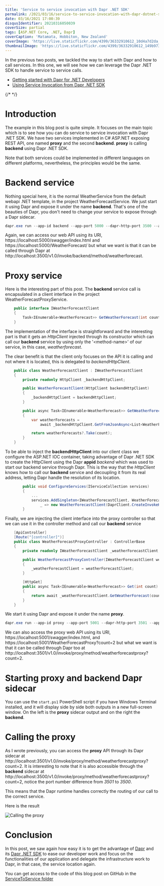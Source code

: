 ```yaml
---
title: 'Service to service invocation with Dapr .NET SDK'
permalink: /2021/03/16/service-to-service-invocation-with-dapr-dotnet-sdk/
date: 03/16/2021 17:00:39
disqusIdentifier: 20210316050039
coverSize: partial
tags: [ASP.NET Core, .NET, Dapr]
coverCaption: 'Matamata, Hobbiton, New Zealand'
coverImage: 'https://live.staticflickr.com/4399/36332910612_10d4a7d2da_h.jpg'
thumbnailImage: 'https://live.staticflickr.com/4399/36332910612_149b9735ec_q.jpg'
---
```

In the previous two posts, we tackled the way to start with Dapr and how to call services. In this one, we will see how we can leverage the Dapr .NET SDK to handle service to service calls.

* [Getting started with Dapr for .NET Developers](https://laurentkempe.com/2021/03/09/getting-started-with-dapr-for-dotnet-developers/)
* [Using Service Invocation from Dapr .NET SDK](https://laurentkempe.com/2021/03/11/using-service-invocation-from-dapr-dotnet-sdk/)

{/* <!-- more --> */}

# Introduction

The example in this blog post is quite simple. It focuses on the main topic which is to see how you can do service to service invocation with Dapr .NET SDK. We have two services implemented in C# ASP.NET exposing REST API, one named **proxy** and the second **backend**. **proxy** is calling **backend** using Dapr .NET SDK.

Note that both services could be implemented in different languages on different platforms, nevertheless, the principles would be the same.

# Backend service

Nothing special here, it is the normal WeatherService from the default webapi .NET template, in the project WeatherForecastService. We just start it using Dapr and expose it under the name **backend**. That's one of the beauties of Dapr, you don't need to change your service to expose through a Dapr sidecar.

```powershell {data-file=start.ps1}
dapr.exe run --app-id backend --app-port 5000 --dapr-http-port 3500 --app-ssl dotnet run -- --urls=https://localhost:5000/ -p WeatherForecastService/WeatherForecastService.csproj
```

Again, we can access our web API using its URI, https://localhost:5000/swagger/index.html and https://localhost:5000/WeatherForecast/ but what we want is that it can be called through Dapr at http://localhost:3500/v1.0/invoke/backend/method/weatherforecast.

# Proxy service

Here is the interesting part of this post. The **backend** service call is encapsulated in a client interface in the project WeatherForecastProxyService.

```csharp {data-file=IWeatherForecastClient.cs}
    public interface IWeatherForecastClient
    {
        Task<IEnumerable<WeatherForecast>> GetWeatherForecast(int count);
    }
```

The implementation of the interface is straightforward and the interesting part is that it gets an *HttpClient* injected through its constructor which can call our **backend** service by using only the '\<method-name\>' of our service, in this case, *weatherforecast*.

The clear benefit is that the client only focuses on the API it is calling and not where it is located, this is delegated to *backendHttpClient*.

```csharp {data-file=WeatherForecastClient.cs}
    public class WeatherForecastClient : IWeatherForecastClient
    {
        private readonly HttpClient _backendHttpClient;

        public WeatherForecastClient(HttpClient backendHttpClient)
        {
            _backendHttpClient = backendHttpClient;
        }

        public async Task<IEnumerable<WeatherForecast>> GetWeatherForecast(int count)
        {
            var weatherForecasts =
                await _backendHttpClient.GetFromJsonAsync<List<WeatherForecast>>("weatherforecast");

            return weatherForecasts?.Take(count);
        }
    }
```

To be able to inject the **backendHttpClient** into our client class we configure the ASP.NET IOC container, taking advantage of Dapr .NET SDK to create the HttpClient using the Dapr **appid** *backend* which was used to start our backend service through Dapr. This is the way that the *HttpClient* knows how to call our **backend** service and decoupling it from its real address, letting Dapr handle the resolution of its location.

```csharp {data-file=Startup.cs}
        public void ConfigureServices(IServiceCollection services)
        {
            ...
            services.AddSingleton<IWeatherForecastClient, WeatherForecastClient>(
                _ => new WeatherForecastClient(DaprClient.CreateInvokeHttpClient("backend")));
        }
```

Finally, we are injecting the client interface into the proxy controller so that we can use it in the controller method and call our **backend** service

```csharp {data-file=WeatherForecastProxyController.cs}
    [ApiController]
    [Route("[controller]")]
    public class WeatherForecastProxyController : ControllerBase
    {
        private readonly IWeatherForecastClient _weatherForecastClient;

        public WeatherForecastProxyController(IWeatherForecastClient weatherForecastClient)
        {
            _weatherForecastClient = weatherForecastClient;
        }

        [HttpGet]
        public async Task<IEnumerable<WeatherForecast>> Get(int count)
        {
            return await _weatherForecastClient.GetWeatherForecast(count);
        }
    }
```

We start it using Dapr and expose it under the name **proxy**.

```powershell csharp {data-file=start.ps1}
dapr.exe run --app-id proxy --app-port 5001 --dapr-http-port 3501 --app-ssl dotnet run -- --urls=https://localhost:5001/ -p WeatherForecastProxyService/WeatherForecastProxyService.csproj
```

We can also access the proxy web API using its URI, https://localhost:5001/swagger/index.html, and https://localhost:5001/WeatherForecastProxy?count=2 but what we want is that it can be called through Dapr too at http://localhost:3501/v1.0/invoke/proxy/method/weatherforecastproxy?count=2.

# Starting proxy and backend Dapr sidecar

You can use the `start.ps1` PowerShell script if you have Windows Terminal installed, and it will display side by side both outputs in a new full-screen window. On the left is the **proxy** sidecar output and on the right the **backend**.

# Calling the proxy

As I wrote previously, you can access the **proxy** API through its Dapr sidecar at http://localhost:3501/v1.0/invoke/proxy/method/weatherforecastproxy?count=2.
It is interesting to note that it is also accessible through the **backend** sidecar at http://localhost:3500/v1.0/invoke/proxy/method/weatherforecastproxy?count=2, notice the port number difference from *3501* to *3500*.

<?! alert info ?>
This means that the Dapr runtime handles correctly the routing of our call to the correct service.
<?!/ alert ?>

Here is the result

![Calling the proxy](https://live.staticflickr.com/65535/51034623513_011b0ca0c1_c.jpg)

# Conclusion

In this post, we saw again how easy it is to get the advantage of [Dapr](https://dapr.io/) and its [Dapr .NET SDK](https://github.com/dapr/dotnet-sdk) to ease our developer work and focus on the functionalities of our application and delegate the infrastructure work to Dapr, in that case, the service location again.

You can get access to the code of this blog post on GitHub in the [ServiceToService folder](https://github.com/laurentkempe/daprPlayground/tree/master/ServiceToService)
<p></p>
<GithubCard user="laurentkempe" repo="daprPlayground" align="left" />
